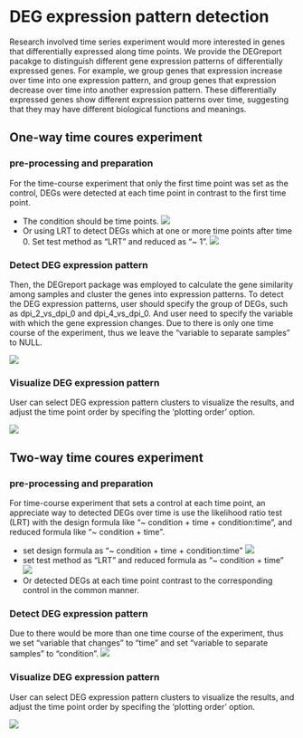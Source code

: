 # DEG expression pattern detection

Research involved time series experiment would more interested in genes that differentially expressed along time points. We provide the DEGreport pacakge to distinguish different gene expression patterns of differentially expressed genes. For example, we group genes that expression increase over time into one expression pattern, and group genes that expression decrease over time into another expression pattern. These differentially expressed genes show different expression patterns over time, suggesting that they may have different biological functions and meanings.

## One-way time coures experiment

### pre-processing and preparation

For the time-course experiment that only the first time point was set as the control, DEGs were detected at each time point in contrast to the first time point. 

- The condition should be time points.
![](images/degp_ow_designtable.jpeg)
- Or using LRT to detect DEGs which at one or more time points after time 0. Set test method as "LRT" and reduced as "~ 1".
![](images/degp_ow_designtable_lrt.jpeg)

### Detect DEG expression pattern
Then, the DEGreport package was employed to calculate the gene similarity among samples and cluster the genes into expression patterns. To detect the DEG expression patterns, user should specify the group of DEGs, such as dpi_2_vs_dpi_0 and dpi_4_vs_dpi_0. And user need to specify the variable with which the gene expression changes. Due to there is only one time course of the experiment, thus we leave the "variable to separate samples" to NULL.

![](images/degp_single_factor_detect.jpeg)

### Visualize DEG expression pattern

User can select DEG expression pattern clusters to visualize the results, and adjust the time point order by specifing the 'plotting order' option.

![](images/degp_single_factor_plots.jpeg)

## Two-way time coures experiment

### pre-processing and preparation

For time-course experiment that sets a control at each time point, an appreciate way to detected DEGs over time is use the likelihood ratio test (LRT) with the design formula like “~ condition + time + condition:time”, and reduced formula like "~ condition + time". 

- set design formula as “~ condition + time + condition:time”
![](images/degp_multiple_factor_design.jpeg)
- set test method as "LRT" and reduced formula as “~ condition + time”
![](images/degp_multiple_factor_adpt.jpeg)
- Or detected DEGs at each time point contrast to the corresponding control in the common manner.

### Detect DEG expression pattern
Due to there would be more than one time course of the experiment, thus we set "variable that changes" to "time" and set "variable to separate samples" to "condition".
![](images/degp_multiple_factor_detect.jpeg)

### Visualize DEG expression pattern

User can select DEG expression pattern clusters to visualize the results, and adjust the time point order by specifing the 'plotting order' option.

![](images/degp_multiple_factor_plots.jpeg)


